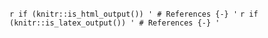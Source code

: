 `r if (knitr::is_html_output()) '
# References {-}
'`
`r if (knitr::is_latex_output()) '
# References {-}
'`